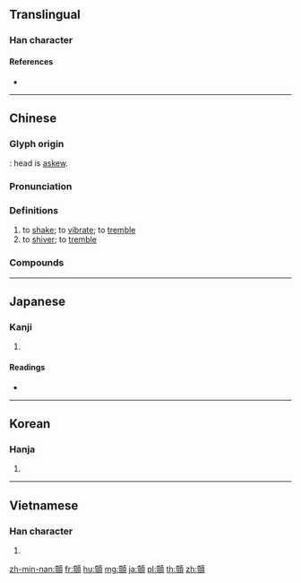 {{character info/new}}
{{also|颤}}
==Translingual==

===Han character===
{{Han char|rn=181|rad=頁|as=13|sn=22|four=01186|canj=YMMBC}}

====References====
* {{Han ref|kx=1410.050|dkj=43706|dj=1928.220|hdz=74394.090|uh=986B|ud=39019|bh=C5B8|bd=50616}}

----

==Chinese==
{{zh-forms|s=颤}}

===Glyph origin===
{{Han etym}}
{{Han compound|亶|頁|c1=p|c2=s|t2=head|ls=psc}}: head is [[askew]].

===Pronunciation===
{{zh-pron
|m=zhàn,chàn
|c=zin3
|h=pfs=chûn
|md=
|mn=qz,xm,zz:chiàn/qz,tw,xm,zz:chùn
|mn_note=chiàn - literary; chùn - vernacular
|w=2tsoe
|mc=y
|oc=y
|cat=v
}}

===Definitions===
{{zh-hanzi}}

# to [[shake]]; to [[vibrate]]; to [[tremble]]
# to [[shiver]]; to [[tremble]]

===Compounds===
{{zh-der|冷顫|亂顫|心驚膽顫|心驚肉顫|寒顫|發顫|捉顫|疙顫顫|打顫|膽顫心驚|顫動|顫筆|顫悠悠|震顫麻痺|顫聲|肉顫心驚|顫抖抖|顫音|顫抖|顫巍巍|震顫|骨顫肉驚|顫顫巍巍|顫悠|膽驚心顫|顫慄|膽顫心寒}}

----

==Japanese==

===Kanji===
{{ja-kanji|grade=|rs=頁13}}

# {{defn|lang=ja|sort=頁13}}

====Readings====
* {{ja-readings|on=[[せん]] (sen)|kun=[[ふるえる]] (furueru)}}

----

==Korean==

===Hanja===
{{ko-hanja|hangeul=전|eumhun=|rv=jeon|mr=chŏn|y=cen}}

# {{defn|lang=ko|sort=頁13}}

----

==Vietnamese==

===Han character===
{{vi-hantu|[[chiến]], [[chiên]]|rs=頁13}}

# {{defn|lang=vi|sort=頁13}}

[[zh-min-nan:顫]]
[[fr:顫]]
[[hu:顫]]
[[mg:顫]]
[[ja:顫]]
[[pl:顫]]
[[th:顫]]
[[zh:顫]]